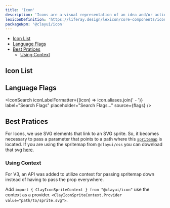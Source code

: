 ```yaml
---
title: 'Icon'
description: 'Icons are a visual representation of an idea and/or action.'
lexiconDefinition: 'https://liferay.design/lexicon/core-components/icons/'
packageNpm: '@clayui/icon'
---
```



<div class="nav-toc-absolute">
<div class="nav-toc">

-   [Icon List](#icon-list)
-   [Language Flags](#language-flags)
-   [Best Pratices](#best-pratices)
    -   [Using Context](#using-context)

</div>
</div>

## Icon List

<IconSearch source={icons} />

## Language Flags

<IconSearch
	iconLabelFormatter={(icon) => icon.aliases.join(' - ')}
	label="Search Flags"
	placeholder="Search Flags..."
	source={flags}
/>

## Best Pratices

For Icons, we use SVG elements that link to an SVG sprite. So, it becomes necessary to pass a parameter that points to a path where this [`spritemap`](#api-spritemap) is located.
If you are using the spritemap from `@clayui/css` you can download that svg [here](https://github.com/liferay/clay/blob/master/clayui.com/static/images/icons/icons.svg).

<Icon />

### Using Context

<div class="clay-site-alert alert alert-info">
	For V3, an API was added to utilize context for passing spritemap down
	instead of having to pass the prop everywhere.
</div>

Add `import { ClayIconSpriteContext } from "@clayui/icon"` use the context as a provider. `<ClayIconSpriteContext.Provider value="path/to/sprite.svg">`.

<IconWithContext />
